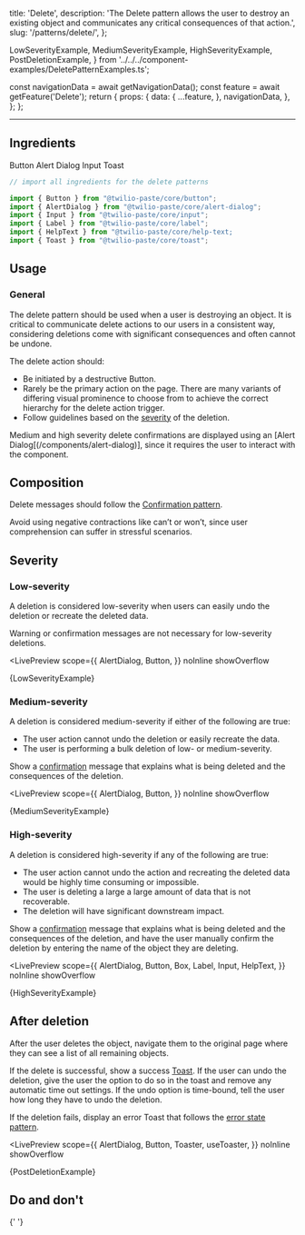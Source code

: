   title: 'Delete',
  description:
    'The Delete pattern allows the user to destroy an existing object and communicates any critical consequences of that action.',
  slug: '/patterns/delete/',
};

  LowSeverityExample,
  MediumSeverityExample,
  HighSeverityExample,
  PostDeletionExample,
} from '../../../component-examples/DeletePatternExamples.ts';


  const navigationData = await getNavigationData();
  const feature = await getFeature('Delete');
  return {
    props: {
      data: {
        ...feature,
      },
      navigationData,
    },
  };
};

<content>

<NormalizedPatternHeader description={meta.description} name={meta.title} data={props.data} />

</content>

---

<contentwrapper>

<PageAside data={mdxHeadings} />

<content>

## Ingredients

<Grid gutter="space30" marginBottom="space80">
  <Column>
    <Card>
      <Heading as="h3" variant="heading40" marginBottom="space0">
        <Anchor href="/components/button">Button</Anchor>
      </Heading>
    </Card>
  </Column>
  <Column>
    <Card>
      <Heading as="h3" variant="heading40" marginBottom="space0">
        <Anchor href="/components/alert-dialog">Alert Dialog</Anchor>
      </Heading>
    </Card>
  </Column>
  <Column>
    <Card>
      <Heading as="h3" variant="heading40" marginBottom="space0">
        <Anchor href="/components/input">Input</Anchor>
      </Heading>
    </Card>
  </Column>
  <Column>
    <Card>
      <Heading as="h3" variant="heading40" marginBottom="space0">
        <Anchor href="/components/toast">Toast</Anchor>
      </Heading>
    </Card>
  </Column>
</Grid>

```jsx
// import all ingredients for the delete patterns

import {​ Button } from "@twilio-paste/core/button";
import { AlertDialog } from "@twilio-paste/core/alert-dialog";
import { Input } from "@twilio-paste/core/input";
import { Label } from "@twilio-paste/core/label";
import { HelpText } from "@twilio-paste/core/help-text;
import { Toast } from "@twilio-paste/core/toast";
```

## Usage

### General

The delete pattern should be used when a user is destroying an object. It is critical to communicate delete actions to our users in a consistent way, considering deletions come with significant consequences and often cannot be undone.

The delete action should:

- Be initiated by a destructive Button.
- Rarely be the primary action on the page. There are many variants of differing visual prominence to choose from to achieve the correct hierarchy for the delete action trigger.
- Follow guidelines based on the [severity](#variations) of the deletion.

Medium and high severity delete confirmations are displayed using an [Alert Dialog[(/components/alert-dialog)], since it requires the user to interact with the component.

## Composition

Delete messages should follow the [Confirmation pattern](/patterns/confirmation).

Avoid using negative contractions like can’t or won’t, since user comprehension can suffer in stressful scenarios.

## Severity

### Low-severity

A deletion is considered low-severity when users can easily undo the deletion or recreate the deleted data.

Warning or confirmation messages are not necessary for low-severity deletions.

<LivePreview
  scope={{
    AlertDialog,
    Button,
  }}
  noInline
  showOverflow
>
  {LowSeverityExample}
</LivePreview>

### Medium-severity

A deletion is considered medium-severity if either of the following are true:

- The user action cannot undo the deletion or easily recreate the data.
- The user is performing a bulk deletion of low- or medium-severity.

Show a [confirmation](/patterns/confirmation) message that explains what is being deleted and the consequences of the deletion.

<LivePreview
  scope={{
    AlertDialog,
    Button,
  }}
  noInline
  showOverflow
>
  {MediumSeverityExample}
</LivePreview>

### High-severity

A deletion is considered high-severity if any of the following are true:

- The user action cannot undo the action and recreating the deleted data would be highly time consuming or impossible.
- The user is deleting a large a large amount of data that is not recoverable.
- The deletion will have significant downstream impact.

Show a [confirmation](/patterns/confirmation) message that explains what is being deleted and the consequences of the deletion, and have the user manually confirm the deletion by entering the name of the object they are deleting.

<LivePreview
  scope={{
    AlertDialog,
    Button,
    Box,
    Label,
    Input,
    HelpText,
  }}
  noInline
  showOverflow
>
  {HighSeverityExample}
</LivePreview>

## After deletion

After the user deletes the object, navigate them to the original page where they can see a list of all remaining objects.

If the delete is successful, show a success [Toast](/components/toast). If the user can undo the deletion, give the user the option to do so in the toast and remove any automatic time out settings. If the undo option is time-bound, tell the user how long they have to undo the deletion.

If the deletion fails, display an error Toast that follows the [error state pattern](/patterns/error-state).

<LivePreview
  scope={{
    AlertDialog,
    Button,
    Toaster,
    useToaster,
  }}
  noInline
  showOverflow
>
  {PostDeletionExample}
</LivePreview>

## Do and don't

<DoDont>
  <Do title="Do" body="Use an Alert Dialog for deletion confirmations." preview={false} />
  <Dont title="Don't" body="Don’t use a Modalfor deletion confirmations." preview={false} />
</DoDont>

{' '}

<DoDont>
  <Do
    title="Do"
    body="Show confirmations for deletions that can’t be undone, are bulk actions, or involve objects that would be hard to recreate."
    preview={false}
  />
  <Dont
    title="Don't"
    body="Don’t make the user confirm low-severity deletions that can be easily reversed."
    preview={false}
  />
</DoDont>

<DoDont>
  <Do
  title="Do"
  body="Use the Confirmation pattern to structure deletion message content."
  preview={false}
  />

</DoDont>

</content>

</contentwrapper>
